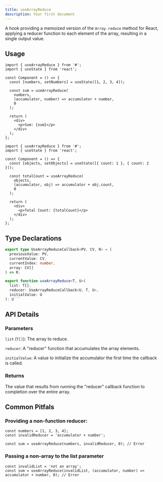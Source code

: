 ```yaml
---
title: useArrayReduce
description: Your first document
---
```


A hook providing a memoized version of the `Array.reduce` method for React, applying a reducer function to each element of the array, resulting in a single output value.

## Usage

```tsx
import { useArrayReduce } from '#';
import { useState } from 'react';

const Component = () => {
  const [numbers, setNumbers] = useState([1, 2, 3, 4]);

  const sum = useArrayReduce(
    numbers,
    (accumulator, number) => accumulator + number,
    0
  );

  return (
    <div>
      <p>Sum: {sum}</p>
    </div>
  );
};
```

```tsx
import { useArrayReduce } from '#';
import { useState } from 'react';

const Component = () => {
  const [objects, setObjects] = useState([{ count: 1 }, { count: 2 }]);

  const totalCount = useArrayReduce(
    objects,
    (accumulator, obj) => accumulator + obj.count,
    0
  );

  return (
    <div>
      <p>Total Count: {totalCount}</p>
    </div>
  );
};
```

## Type Declarations

````typescript
export type UseArrayReduceCallback<PV, CV, R> = (
  previousValue: PV,
  currentValue: CV,
  currentIndex: number,
  array: CV[]
) => R;

export function useArrayReduce<T, U>(
  list: T[],
  reducer: UseArrayReduceCallback<U, T, U>,
  initialValue: U
): U```
````

## API Details

### Parameters

`list` (`T[]`): The array to reduce.

`reducer`: A "reducer" function that accumulates the array elements.

`initialValue`: A value to initialize the accumulator the first time the callback is called.

### Returns

The value that results from running the "reducer" callback function to completion over the entire array.

## Common Pitfals

### Providing a non-function reducer:

```tsx
const numbers = [1, 2, 3, 4];
const invalidReducer = 'accumulator + number';

const sum = useArrayReduce(numbers, invalidReducer, 0); // Error
```

### Passing a non-array to the list parameter

```tsx
const invalidList = 'not an array';
const sum = useArrayReduce(invalidList, (accumulator, number) => accumulator + number, 0); // Error
```
